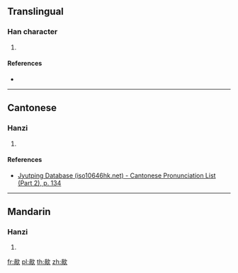==Translingual==

===Han character===
{{Han char|rn=76|rad=欠|as=09|sn=13|four=|canj=BBNO|ids=⿰咼欠}}

# {{defn|Han|sort=欠09}}

====References====
* {{Han ref|kx=0570.080|dkj=16135|dj=0958.120|hdz=32145.080|uh=6B44|ud=27460}}

----

==Cantonese==

===Hanzi===
{{yue-hanzi|jyut=[[gwaa1]]|y=gwa1}}

# {{defn|lang=yue|sort=欠09}}

====References====
*[http://www.iso10646hk.net/jp/document/download.jsp Jyutping Database (iso10646hk.net) - Cantonese Pronunciation List (Part 2), p. 134]

----

==Mandarin==

===Hanzi===
{{cmn-hanzi|pin=[[guā]] ([[gua1]])|wg=kua<sup>1</sup>}}

# {{defn|lang=cmn|sort=欠09}}

[[fr:歄]]
[[pl:歄]]
[[th:歄]]
[[zh:歄]]